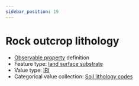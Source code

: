```yaml
---
sidebar_position: 19
---
```



# Rock outcrop lithology

- [Observable property](/viewers/dawe-vocabs?uri=https://linked.data.gov.au/def/nrm/5af5cef1-179c-4bae-9037-42196668deff) definition
- Feature type: [land surface substrate](http://linked.data.gov.au/def/tern-cv/aef12cd6-3826-4988-a54c-8578d3fb4c8d)
- Value type: [IRI](https://w3id.org/tern/ontologies/tern/IRI)
- Categorical value collection: [Soil lithology codes](/viewers/dawe-vocabs?uri=https://linked.data.gov.au/def/nrm/1d50eb79-685f-45ea-84b4-627154eddede)

<Example
  protocolModule="plot-soil-description"
  observableProperty="https://linked.data.gov.au/def/nrm/5af5cef1-179c-4bae-9037-42196668deff"
/>
